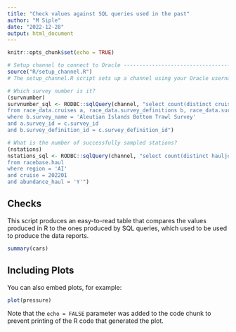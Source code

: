 ```yaml
---
title: "Check values against SQL queries used in the past"
author: "M Siple"
date: "2022-12-28"
output: html_document
---
```


```r
knitr::opts_chunk$set(echo = TRUE)

# Setup channel to connect to Oracle --------------------------------------
source("R/setup_channel.R")
# The setup_channel.R script sets up a channel using your Oracle username and pw.

# Which survey number is it?
(survnumber)
survnumber_sql <- RODBC::sqlQuery(channel, "select count(distinct cruise) survnumber
from race_data.cruises a, race_data.survey_definitions b, race_data.surveys c
where b.survey_name = 'Aleutian Islands Bottom Trawl Survey'
and a.survey_id = c.survey_id
and b.survey_definition_id = c.survey_definition_id")

# What is the number of successfully sampled stations?
(nstations)
nstations_sql <- RODBC::sqlQuery(channel, "select count(distinct hauljoin) nstations
from racebase.haul
where region = 'AI'
and cruise = 202201
and abundance_haul = 'Y'")

```



## Checks

This script produces an easy-to-read table that compares the values produced in R to the ones produced by SQL queries, which used to be used to produce the data reports. 

```r
summary(cars)
```

## Including Plots

You can also embed plots, for example:

```r
plot(pressure)
```

Note that the `echo = FALSE` parameter was added to the code chunk to prevent printing of the R code that generated the plot.
